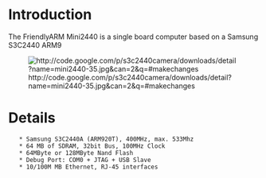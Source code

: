 = Introduction =

The FriendlyARM Mini2440 is a single board computer based on a Samsung S3C2440 ARM9

[[File:http://code.google.com/p/s3c2440camera/downloads/detail?name=mini2440-35.jpg&can=2&q=#makechanges]]

= Details =

    * Samsung S3C2440A (ARM920T), 400MHz, max. 533Mhz
    * 64 MB of SDRAM, 32bit Bus, 100MHz Clock
    * 64MByte or 128MByte Nand Flash
    * Debug Port: COM0 + JTAG + USB Slave
    * 10/100M MB Ethernet, RJ-45 interfaces
